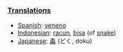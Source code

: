 ===[[Translation]]s===

*[[Spanish]]: [[veneno]]
*[[Indonesian]]: [[racun]], [[bisa]] (of [[snake]])
*[[Japanese]]: [[毒]] (どく, doku)